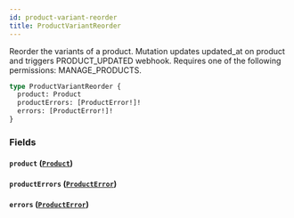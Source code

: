 ```yaml
---
id: product-variant-reorder
title: ProductVariantReorder
---
```


Reorder the variants of a product. Mutation updates updated_at on product and triggers PRODUCT_UPDATED webhook. Requires one of the following permissions: MANAGE_PRODUCTS.

```graphql
type ProductVariantReorder {
  product: Product
  productErrors: [ProductError!]!
  errors: [ProductError!]!
}
```

### Fields

#### `product` ([`Product`](../../../developer/api-reference/objects/product))

#### `productErrors` ([`ProductError`](../../../developer/api-reference/objects/product-error))

#### `errors` ([`ProductError`](../../../developer/api-reference/objects/product-error))
